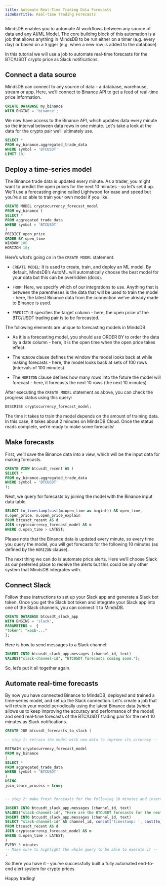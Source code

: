 ```yaml
---
title: Automate Real-Time Trading Data Forecasts
sidebarTitle: Real-time Trading Forecasts
---
```


MindsDB enables you to automate AI workflows between any source of data and any AI/ML Model. The core building block of this automation is a job that allows anything in MindsDB to be run either on a timer (e.g. every day) or based on a trigger (e.g. when a new row is added to the database).

In this tutorial we will use a job to automate real-time forecasts for the BTC/USDT crypto price as Slack notifications.

## Connect a data source

MindsDB can connect to any source of data - a database, warehouse, stream or app. Here, we’ll connect to Binance API to get a feed of real-time price information.

```sql
CREATE DATABASE my_binance
WITH ENGINE = 'binance';
```

We now have access to the Binance API, which updates data every minute so the interval between data rows in one minute. Let's take a look at the data for the crypto pair we’ll ultimately use.

```sql
SELECT *
FROM my_binance.aggregated_trade_data
WHERE symbol = 'BTCUSDT'
LIMIT 10;
```

## Deploy a time-series model

The Binance trade data is updated every minute. As a trader, you might want to predict the open prices for the next 10 minutes - so let’s set it up. We’ll use a forecasting engine called Lightwood for ease and speed but you’re also able to train your own model if you like.

```sql
CREATE MODEL cryptocurrency_forecast_model
FROM my_binance (
SELECT *
FROM aggregated_trade_data
WHERE symbol = 'BTCUSDT'
)
PREDICT open_price
ORDER BY open_time
WINDOW 100
HORIZON 10;
```

Here’s what’s going on in the `CREATE MODEL` statement:

- `CREATE MODEL`: It is used to create, train, and deploy an ML model. By default, MindsDB’s AutoML will automatically choose the best model for your data but this can be overridden (docs).

- `FROM`: Here, we specify which of our integrations to use. Anything that is between the parentheses is the data that will be used to train the model - here, the latest Binance data from the connection we’ve already made to Binance is used.

- `PREDICT`: It specifies the target column - here, the open price of the BTC/USDT trading pair is to be forecasted.

The following elements are unique to forecasting models in MindsDB:

- As it is a forecasting model, you should use ORDER BY to order the data by a date column - here, it is the open time when the open price takes effect.

- The `WINDOW` clause defines the window the model looks back at while making forecasts - here, the model looks back at sets of 100 rows (intervals of 100 minutes).

- The `HORIZON` clause defines how many rows into the future the model will forecast - here, it forecasts the next 10 rows (the next 10 minutes).

After executing the `CREATE MODEL` statement as above, you can check the progress status using this query:

```sql
DESCRIBE cryptocurrency_forecast_model;
```

The time it takes to train the model depends on the amount of training data. In this case, it takes about 2 minutes on MindsDB Cloud. Once the status reads complete, we’re ready to make some forecasts!

## Make forecasts

First, we’ll save the Binance data into a view, which will be the input data for making forecasts.

```sql
CREATE VIEW btcusdt_recent AS (
SELECT *
FROM my_binance.aggregated_trade_data
WHERE symbol = 'BTCUSDT'
);
```

Next, we query for forecasts by joining the model with the Binance input data table.

```sql
SELECT to_timestamp(cast(m.open_time as bigint)) AS open_time,
m.open_price, m.open_price_explain
FROM btcusdt_recent AS d
JOIN cryptocurrency_forecast_model AS m
WHERE d.open_time > LATEST;
```

Please note that the Binance data is updated every minute, so every time you query the model, you will get forecasts for the following 10 minutes (as defined by the `HORIZON` clause).

The next thing we can do is automate price alerts. Here we’ll choose Slack as our preferred place to receive the alerts but this could be any other system that MindsDB integrates with.

## Connect Slack

Follow these instructions to set up your Slack app and generate a Slack bot token. Once you get the Slack bot token and integrate your Slack app into one of the Slack channels, you can connect it to MindsDB.

```sql
CREATE DATABASE btcusdt_slack_app
WITH ENGINE = 'slack',
PARAMETERS =  {
"token": "xoxb-..."
};
```

Here is how to send messages to a Slack channel:

```sql
INSERT INTO btcusdt_slack_app.messages (channel_id, text)
VALUES("slack-channel-id", "BTCUSDT forecasts coming soon.");
```

So, let’s put it all together again.

## Automate real-time forecasts

By now you have connected Binance to MindsDB, deployed and trained a time-series model, and set up the Slack connection. Let's create a job that will retrain your model periodically using the latest Binance data (which allows us to keep improving the accuracy and performance of the model) and send real-time forecasts of the BTC/USDT trading pair for the next 10 minutes as Slack notifications.

```sql
CREATE JOB btcusdt_forecasts_to_slack (

-- step 1: retrain the model with new data to improve its accuracy --

RETRAIN cryptocurrency_forecast_model
FROM my_binance
(
SELECT *
FROM aggregated_trade_data
WHERE symbol = 'BTCUSDT'
)
USING
join_learn_process = true;


-- step 2: make fresh forecasts for the following 10 minutes and insert it into slack --

INSERT INTO btcusdt_slack_app.messages (channel_id, text)
VALUES("slack-channel-id", "Here are the BTCUSDT forecasts for the next 10 minutes:");
INSERT INTO btcusdt_slack_app.messages (channel_id, text)
SELECT "slack-channel-id" AS channel_id, concat('timestamp: ', cast(to_timestamp(cast(m.open_time as bigint)) as string), ' -> open price: ', m.open_price) AS text
FROM btcusdt_recent AS d
JOIN cryptocurrency_forecast_model AS m
WHERE d.open_time > LATEST;
)
EVERY 5 minutes
-- Make sure to highlight the whole query to be able to execute it --
;
```

So there you have it - you’ve successfully built a fully automated end-to-end alert system for crypto prices.

Happy trading!

